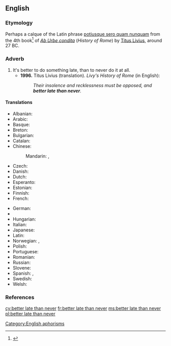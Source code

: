 ==English==

===Etymology===

Perhaps a calque of the Latin phrase [[potiusque sero quam nunquam]] from the 4th book<ref>{{cite web |url=http://mcadams.posc.mu.edu/txt/ah/Livy/Livy04.html |title=Livy's History of Rome |accessdate=May 29, 2007 |author=Butterfield, Bruce J. |date=1996 |format=HTML | publisher=Marquette University ([http://mu.edu mu.edu]) |language=English.}}</ref> of ''[[w:Ab Urbe condita (book)|Ab Urbe condita]]'' (''History of Rome'') by [[w:Livy|Titus Livius]], around 27 BC.

===Adverb===
{{head|en|adverb|head=[[better]] [[late]] than [[never]]}}

# It's better to do something late, than to never do it at all.
#* '''1996.''' Titus Livius (translation). ''Livy's History of Rome'' (in English):
#*: ''Their insolence and recklessness must be opposed, and '''better late than never'''.''

====Translations====
{{trans-top|it’s better to do something late, than to never do it at all}}
* Albanian: {{t-|sq|më mirë vonë se kurrë}}
* Arabic: {{t-|ar|أن يأتي متأخرًا خير من أن لا يأتي أبدًا}}
* Basque: {{t-|eu|hobe da berandu sekula baino}}
* Breton: {{t-|br|gwelloc'h diwezhat eget gwech ebet}}
* Bulgarian: {{t-|bg|по-добре късно отколкото никога|tr=po-dobre kusno otkolkoto nikoga}}
* Catalan: {{t-|ca|més val tard que no mai}}
* Chinese:
*: Mandarin: {{t|cmn|遲到總比不到好|sc=Hani}},  {{t|cmn|迟到总比不到好|tr=chídào zǒng bǐ bù dào hǎo|sc=Hani}}
* Czech: {{t-|cs|lepší pozdě než nikdy}}
* Danish: {{t-|da|bedre sent end aldrig}}
* Dutch: {{t-|nl|beter laat dan nooit}}
* Esperanto: {{t-|eo|pli bone malfrue ol neniam}}
* Estonian: {{t-|et|parem hilja kui mitte kunagi}}
* Finnish: {{t-|fi|parempi myöhään kuin ei milloinkaan}}
* French: {{t+|fr|mieux vaut tard que jamais}}
{{trans-mid}}
* German: {{t-|de|besser spät als nie}}
* {{trreq|he}}
* Hungarian: {{t+|hu|jobb későn, mint soha}}
* Italian: {{t-|it|meglio tardi che mai}}
* Japanese: {{t-|ja|遅くてもやらないよりまし|tr=おそくてもやらないよりまし, osokutemo yaranai yori mashi|sc=Jpan}} <!-- to check {{t-|ja|良いことよりも遅く|tr=よいことよりもおそく, yoi koto-yori-mo osoku|sc=Jpan}} -->
* Latin: {{t-|la|potius sero quam nunquam}}
* Norwegian: {{t-|no|bedre sent enn aldri}}, {{t-|no|bedre seint enn aldri}}
* Polish: {{t+|pl|lepiej późno niż wcale}}
* Portuguese: {{t-|pt|antes tarde do que nunca}}
* Romanian: {{t-|ro|mai bine mai târziu decât niciodată}}
* Russian: {{t-|ru|лучше поздно, чем никогда|tr=lúčše pózdno, čem nikogdá}}
* Slovene: {{t-|sl|bolje pozno kot nikoli}}
* Spanish: {{t+|es|más vale tarde que nunca}}, {{t-|es|nunca es tarde si la dicha es buena}}
* Swedish: {{t+|sv|bättre sent än aldrig}}
* Welsh: {{t-|cy|gwell hwyr na hwyrach|alt=gwell rhywbryd na byth}}
{{trans-bottom}}

===References===
<references/>

[[Category:English aphorisms]]

[[cy:better late than never]]
[[fr:better late than never]]
[[ms:better late than never]]
[[pl:better late than never]]